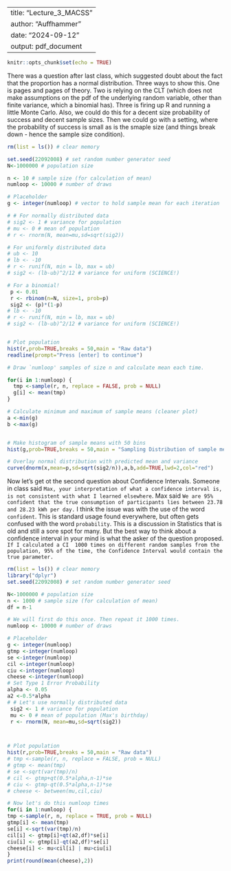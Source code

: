 
---
title: "Lecture_3_MACSS"
author: "Auffhammer"
date: "2024-09-12"
output: pdf_document
---

```r
knitr::opts_chunk$set(echo = TRUE)
```

There was a question after last class, which suggested doubt about the fact that the proportion has a normal distribution. Three ways to show this. One is pages and pages of theory. Two is relying on the CLT (which does not make assumptions on the pdf of the underlying random variable, other than finite variance, which a binomial has). Three is firing up R and running a little Monte Carlo. Also, we could do this for a decent size probability of success and decent sample sizes. Then we could go with a setting, where the probability of success is small as is the smaple size (and things break down - hence the sample size condition).
```r
rm(list = ls()) # clear memory

set.seed(22092008) # set random number generator seed
N<-1000000 # population size

n <- 10 # sample size (for calculation of mean)
numloop <- 10000 # number of draws

# Placeholder
g <- integer(numloop) # vector to hold sample mean for each iteration

# # For normally distributed data
# sig2 <- 1 # variance for population
# mu <- 0 # mean of population
# r <- rnorm(N, mean=mu,sd=sqrt(sig2))

# For uniformly distributed data
# ub <- 10
# lb <- -10
# r <- runif(N, min = lb, max = ub)
# sig2 <- (lb-ub)^2/12 # variance for uniform (SCIENCE!)

# For a binomial!
 p <- 0.01
 r <- rbinom(n=N, size=1, prob=p)
 sig2 <- (p)*(1-p)
# lb <- -10
# r <- runif(N, min = lb, max = ub)
# sig2 <- (lb-ub)^2/12 # variance for uniform (SCIENCE!)


# Plot population
hist(r,prob=TRUE,breaks = 50,main = "Raw data")
readline(prompt="Press [enter] to continue")

# Draw `numloop' samples of size n and calculate mean each time. 

for(i in 1:numloop) {
  tmp <-sample(r, n, replace = FALSE, prob = NULL)
  g[i] <- mean(tmp)
}

# Calculate minimum and maximum of sample means (cleaner plot)
a <-min(g)
b <-max(g)


# Make histogram of sample means with 50 bins
hist(g,prob=TRUE,breaks = 50,main = "Sampling Distribution of sample mean")

# Overlay normal distribution with predicted mean and variance
curve(dnorm(x,mean=p,sd=sqrt(sig2/n)),a,b,add=TRUE,lwd=2,col="red")
```

Now let's get ot the second question about Confidence Intervals. Someone in class said ``Max, your interpretation of what a confidence interval is, is not consistent with what I learned elsewhere``. Max said ``We are 95% confident that the true consumption of participants lies between 23.78 and 28.23 kWh per day.`` I think the issue was with the use of the word ``confident``. This is standard usage found everywhere, but often gets confused with the word ``probability``. This is a discussion in Statistics that is old and still a sore spot for many. But the best way to think about a confidence interval in your mind is what the asker of the question proposed. ``If I calculated a CI  1000 times on different random samples from the population, 95% of the time, the Confidence Interval would contain the true parameter.``

```r
rm(list = ls()) # clear memory
library("dplyr")
set.seed(22092008) # set random number generator seed

N<-1000000 # population size
n <- 1000 # sample size (for calculation of mean)
df = n-1

# We will first do this once. Then repeat it 1000 times. 
numloop <- 10000 # number of draws

# Placeholder
g <- integer(numloop) 
gtmp <-integer(numloop) 
se <-integer(numloop) 
cil <-integer(numloop)
ciu <-integer(numloop) 
cheese <-integer(numloop) 
# Set Type 1 Error Probability
alpha <- 0.05
a2 <-0.5*alpha
# # Let's use normally distributed data
 sig2 <- 1 # variance for population
 mu <- 0 # mean of population (Max's birthday)
 r <- rnorm(N, mean=mu,sd=sqrt(sig2))



# Plot population
hist(r,prob=TRUE,breaks = 50,main = "Raw data")
# tmp <-sample(r, n, replace = FALSE, prob = NULL)
# gtmp <- mean(tmp)
# se <-sqrt(var(tmp)/n)
# cil <- gtmp+qt(0.5*alpha,n-1)*se
# ciu <- gtmp-qt(0.5*alpha,n-1)*se
# cheese <- between(mu,cil,ciu)

# Now let's do this numloop times
for(i in 1:numloop) {
tmp <-sample(r, n, replace = TRUE, prob = NULL)
gtmp[i] <- mean(tmp)
se[i] <-sqrt(var(tmp)/n)
cil[i] <- gtmp[i]+qt(a2,df)*se[i]
ciu[i] <- gtmp[i]-qt(a2,df)*se[i]
cheese[i] <- mu<cil[i] | mu>ciu[i]
}
print(round(mean(cheese),2))
```

 




